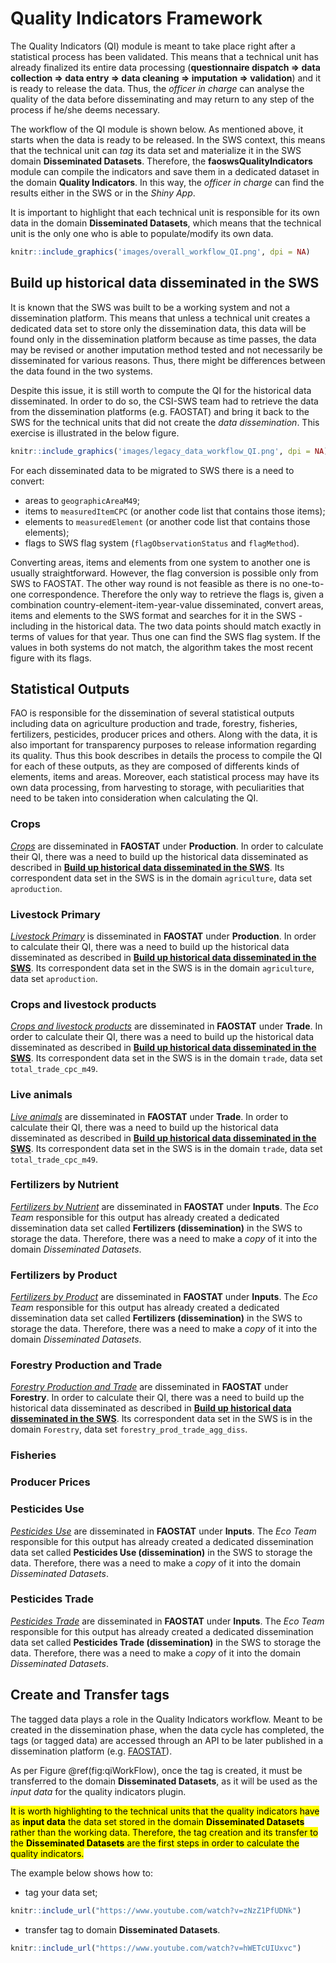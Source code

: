 # **Quality Indicators Framework** {#QualityIndicatorsFramework}

The Quality Indicators (QI) module is meant to take place right after a statistical process has been validated. This means that a technical unit has already finalized its entire data processing (**questionnaire dispatch $\Rightarrow$ data collection $\Rightarrow$ data entry $\Rightarrow$ data cleaning $\Rightarrow$ imputation $\Rightarrow$ validation**) and it is ready to release the data. Thus, the _officer in charge_ can analyse the quality of the data before disseminating and may return to any step of the process if he/she deems necessary.

The workflow of the QI module is shown below. As mentioned above, it starts when the data is ready to be released. In the SWS context, this means that the technical unit can _tag_ its data set and materialize it in the SWS domain **Disseminated Datasets**. Therefore, the **faoswsQualityIndicators** module can compile the indicators and save them in a dedicated dataset in the domain **Quality Indicators**. In this way, the _officer in charge_ can find the results either in the SWS or in the _Shiny App_.

It is important to highlight that each technical unit is responsible for its own data in the domain **Disseminated Datasets**, which means that the technical unit is the only one who is able to populate/modify its own data.

```r
knitr::include_graphics('images/overall_workflow_QI.png', dpi = NA)
```



## **Build up historical data disseminated in the SWS**

It is known that the SWS was built to be a working system and not a dissemination platform. This means that unless a technical unit creates a dedicated data set to store only the dissemination data, this data will be found only in the dissemination platform because as time passes, the data may be revised or another imputation method tested and not necessarily be disseminated for various reasons. Thus, there might be differences between the data found in the two systems.

Despite this issue, it is still worth to compute the QI for the historical data disseminated. In order to do so, the CSI-SWS team had to retrieve the data from the dissemination platforms (e.g. FAOSTAT) and bring it back to the SWS for the technical units that did not create the _data dissemination_. This exercise is illustrated in the below figure.

```r
knitr::include_graphics('images/legacy_data_workflow_QI.png', dpi = NA)
```

For each disseminated data to be migrated to SWS there is a need to convert:

- areas to `geographicAreaM49`;
- items to `measuredItemCPC` (or another code list that contains those items);
- elements to `measuredElement` (or another code list that contains those elements);
- flags to SWS flag system (`flagObservationStatus` and `flagMethod`).

Converting areas, items and elements from one system to another one is usually straightforward. However, the flag conversion is possible only from SWS to FAOSTAT. The other way round is not feasible as there is no one-to-one correspondence. Therefore the only way to retrieve the flags is, given a combination country-element-item-year-value disseminated, convert areas, items and elements to the SWS format and searches for it in the SWS - including in the historical data. The two data points should match exactly in terms of values for that year. Thus one can find the SWS flag system. If the values in both systems do not match, the algorithm takes the most recent figure with its flags.

## **Statistical Outputs**

FAO is responsible for the dissemination of several statistical outputs including data on agriculture production and trade, forestry, fisheries, fertilizers, pesticides, producer prices and others. Along with the data, it is also important for transparency purposes to release information regarding its quality. Thus this book describes in details the process to compile the QI for each of these outputs, as they are composed of differents kinds of elements, items and areas. Moreover, each statistical process may have its own data processing, from harvesting to storage, with peculiarities that need to be taken into consideration when calculating the QI. 

### **Crops**

[*Crops*](http://www.fao.org/faostat/en/#data/QC) are disseminated in **FAOSTAT** under **Production**. In order to calculate their QI, there was a need to build up the historical data disseminated as described in [**Build up historical data disseminated in the SWS**]. Its correspondent data set in the SWS is in the domain `agriculture`, data set `aproduction`. 

### **Livestock Primary**

[*Livestock Primary*](http://www.fao.org/faostat/en/#data/QL) is disseminated in **FAOSTAT** under **Production**. In order to calculate their QI, there was a need to build up the historical data disseminated as described in [**Build up historical data disseminated in the SWS**]. Its correspondent data set in the SWS is in the domain `agriculture`, data set `aproduction`. 

### **Crops and livestock products**

[*Crops and livestock products*](http://www.fao.org/faostat/en/#data/TP) are disseminated in **FAOSTAT** under **Trade**. In order to calculate their QI, there was a need to build up the historical data disseminated as described in [**Build up historical data disseminated in the SWS**]. Its correspondent data set in the SWS is in the domain `trade`, data set `total_trade_cpc_m49`. 


### **Live animals**

[*Live animals*](http://www.fao.org/faostat/en/#data/TA) are disseminated in **FAOSTAT** under **Trade**. In order to calculate their QI, there was a need to build up the historical data disseminated as described in [**Build up historical data disseminated in the SWS**]. Its correspondent data set in the SWS is in the domain `trade`, data set `total_trade_cpc_m49`. 


### **Fertilizers by Nutrient**

[*Fertilizers by Nutrient*](http://www.fao.org/faostat/en/#data/RFN) are disseminated in **FAOSTAT** under **Inputs**. The _Eco Team_ responsible for this output has already created a dedicated dissemination data set called **Fertilizers (dissemination)** in the SWS to storage the data. Therefore, there was a need to make a _copy_ of it into the domain _Disseminated Datasets_.


### **Fertilizers by Product**

[*Fertilizers by Product*](http://www.fao.org/faostat/en/#data/RFB) are disseminated in **FAOSTAT** under **Inputs**. The _Eco Team_ responsible for this output has already created a dedicated dissemination data set called **Fertilizers (dissemination)** in the SWS to storage the data. Therefore, there was a need to make a _copy_ of it into the domain _Disseminated Datasets_.

### **Forestry Production and Trade**

[*Forestry Production and Trade*](http://www.fao.org/faostat/en/#data/FO) are disseminated in **FAOSTAT** under **Forestry**. In order to calculate their QI, there was a need to build up the historical data disseminated as described in [**Build up historical data disseminated in the SWS**]. Its correspondent data set in the SWS is in the domain `Forestry`, data set `forestry_prod_trade_agg_diss`. 


### **Fisheries**

### **Producer Prices**

### **Pesticides Use**

[*Pesticides Use*](http://www.fao.org/faostat/en/#data/RP) are disseminated in **FAOSTAT** under **Inputs**. The _Eco Team_ responsible for this output has already created a dedicated dissemination data set called **Pesticides Use (dissemination)** in the SWS to storage the data. Therefore, there was a need to make a _copy_ of it into the domain _Disseminated Datasets_.

### **Pesticides Trade**

[*Pesticides Trade*](http://www.fao.org/faostat/en/#data/RT) are disseminated in **FAOSTAT** under **Inputs**. The _Eco Team_ responsible for this output has already created a dedicated dissemination data set called **Pesticides Trade (dissemination)** in the SWS to storage the data. Therefore, there was a need to make a _copy_ of it into the domain _Disseminated Datasets_.

## **Create and Transfer tags**

The tagged data plays a role in the Quality Indicators workflow. Meant to be created in the dissemination phase, when the data cycle has completed, the tags (or tagged data) are accessed through an API to be later published in a dissemination platform (e.g. [FAOSTAT](http://www.fao.org/faostat/en/#home)).

As per Figure \@ref(fig:qiWorkFlow), once the tag is created, it must be transferred to the domain **Disseminated Datasets**, as it will be used as the _input data_ for the quality indicators plugin.

<mark>It is worth highlighting to the technical units that the quality indicators have as **input data** the data set stored in the domain **Disseminated Datasets** rather than the working data. Therefore, the tag creation and its transfer to the **Disseminated Datasets** are the first steps in order to calculate the quality indicators.</mark>


The example below shows how to:

- tag your data set;

```r
knitr::include_url("https://www.youtube.com/watch?v=zNzZ1PfUDNk")
```

- transfer tag to domain **Disseminated Datasets**.

```r
knitr::include_url("https://www.youtube.com/watch?v=hWETcUIUxvc")
```

